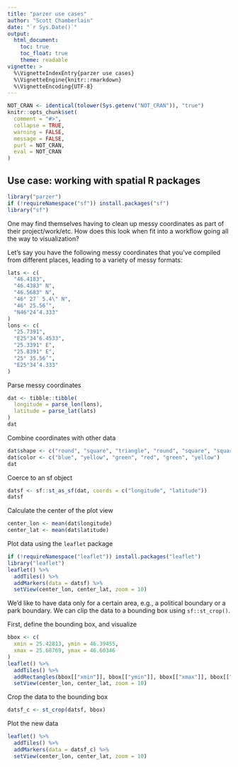 ```yaml
---
title: "parzer use cases"
author: "Scott Chamberlain"
date: "`r Sys.Date()`"
output:
  html_document:
    toc: true
    toc_float: true
    theme: readable
vignette: >
  %\VignetteIndexEntry{parzer use cases}
  %\VignetteEngine{knitr::rmarkdown}
  %\VignetteEncoding{UTF-8}
---
```


```r
NOT_CRAN <- identical(tolower(Sys.getenv("NOT_CRAN")), "true")
knitr::opts_chunk$set(
  comment = "#>",
  collapse = TRUE,
  warning = FALSE,
  message = FALSE,
  purl = NOT_CRAN,
  eval = NOT_CRAN
)
```

## Use case: working with spatial R packages

```r
library("parzer")
if (!requireNamespace("sf")) install.packages("sf")
library("sf")
```

One may find themselves having to clean up messy coordinates as part of
their project/work/etc. How does this look when fit into a workflow going 
all the way to visualization?

Let's say you have the following messy coordinates that you've compiled
from different places, leading to a variety of messy formats:

```r
lats <- c(
  "46.4183",
  "46.4383° N",
  "46.5683° N",
  "46° 27´ 5.4\" N",
  "46° 25.56’",
  "N46°24’4.333"
)
lons <- c(
  "25.7391",
  "E25°34’6.4533",
  "25.3391° E",
  "25.8391° E",
  "25° 35.56’",
  "E25°34’4.333"
)
```

Parse messy coordinates


```r
dat <- tibble::tibble(
  longitude = parse_lon(lons),
  latitude = parse_lat(lats)
)
dat
```

Combine coordinates with other data


```r
dat$shape <- c("round", "square", "triangle", "round", "square", "square")
dat$color <- c("blue", "yellow", "green", "red", "green", "yellow")
dat
```

Coerce to an sf object

```r
datsf <- sf::st_as_sf(dat, coords = c("longitude", "latitude"))
datsf
```

Calculate the center of the plot view

```r
center_lon <- mean(dat$longitude)
center_lat <- mean(dat$latitude)
```

Plot data using the `leaflet` package

```r
if (!requireNamespace("leaflet")) install.packages("leaflet")
library("leaflet")
leaflet() %>%
  addTiles() %>%
  addMarkers(data = datsf) %>%
  setView(center_lon, center_lat, zoom = 10)
```

We'd like to have data only for a certain area, e.g., a political boundary or
a park boundary. We can clip the data to a bounding box using `sf::st_crop()`.

First, define the bounding box, and visualize


```r
bbox <- c(
  xmin = 25.42813, ymin = 46.39455,
  xmax = 25.68769, ymax = 46.60346
)
leaflet() %>%
  addTiles() %>%
  addRectangles(bbox[["xmin"]], bbox[["ymin"]], bbox[["xmax"]], bbox[["ymax"]]) %>%
  setView(center_lon, center_lat, zoom = 10)
```

Crop the data to the bounding box

```r
datsf_c <- st_crop(datsf, bbox)
```

Plot the new data


```r
leaflet() %>%
  addTiles() %>%
  addMarkers(data = datsf_c) %>%
  setView(center_lon, center_lat, zoom = 10)
```
